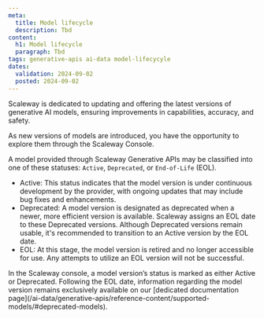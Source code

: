 ```yaml
---
meta:
  title: Model lifecycle
  description: Tbd
content:
  h1: Model lifecycle
  paragraph: Tbd
tags: generative-apis ai-data model-lifecycyle
dates:
  validation: 2024-09-02
  posted: 2024-09-02
---
```


Scaleway is dedicated to updating and offering the latest versions of generative AI models, ensuring improvements in capabilities, accuracy, and safety.

As new versions of models are introduced, you have the opportunity to explore them through the Scaleway Console.

A model provided through Scaleway Generative APIs may be classified into one of these statuses: `Active`, `Deprecated`, or `End-of-Life` (EOL).

- Active: This status indicates that the model version is under continuous development by the provider, with ongoing updates that may include bug fixes and enhancements.
- Deprecated: A model version is designated as deprecated when a newer, more efficient version is available. Scaleway assigns an EOL date to these Deprecated versions. Although Deprecated versions remain usable, it's recommended to transition to an Active version by the EOL date.
- EOL: At this stage, the model version is retired and no longer accessible for use. Any attempts to utilize an EOL version will not be successful.

<Message type="note">
  In the Scaleway console, a model version’s status is marked as either Active or Deprecated. 
</Message>

<Message type="important">
  Following the EOL date, information regarding the model version remains exclusively available on our [dedicated documentation page](/ai-data/generative-apis/reference-content/supported-models/#deprecated-models).
</Message>
